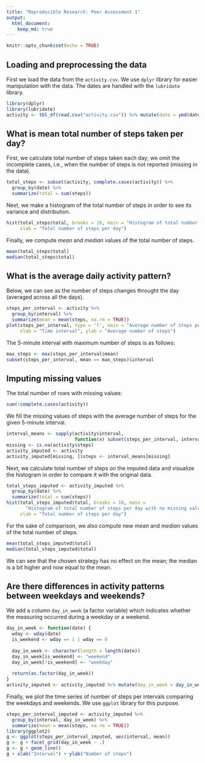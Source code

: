 ```yaml
---
title: "Reproducible Research: Peer Assessment 1"
output: 
  html_document:
    keep_md: true
---
```


```r
knitr::opts_chunk$set(echo = TRUE)
```

## Loading and preprocessing the data

First we load the data from the `activity.csv`. We use `dplyr` library for easier
manipulation with the data. The dates are handled with the `lubridate` library.

```r
library(dplyr)
library(lubridate)
activity <- tbl_df(read.csv("activity.csv")) %>% mutate(date = ymd(date))
```


## What is mean total number of steps taken per day?

First, we calculate total number of steps taken each day; we omit the incomplete cases, 
i.e., when the number of steps is not reported (missing in the data).

```r
total_steps <- subset(activity, complete.cases(activity)) %>% 
  group_by(date) %>% 
  summarize(total = sum(steps))
```

Next, we make a histogram of the total number of steps in order to see its variance 
and distribution.

```r
hist(total_steps$total, breaks = 10, main = "Histogram of total number of steps taken each day",
     xlab = "Total number of steps per day")
```

Finally, we compute *mean* and *median* values of the total number of steps.

```r
mean(total_steps$total)
median(total_steps$total)
```

## What is the average daily activity pattern?

Below, we can see as the number of steps changes throught the day (averaged across all the days).

```r
steps_per_interval <- activity %>% 
  group_by(interval) %>% 
  summarize(mean = mean(steps, na.rm = TRUE))
plot(steps_per_interval, type = 'l', main = "Average number of steps per interval",
     xlab = "Time interval", ylab = "Average number of steps")
```

The 5-minute interval with maximum number of steps is as follows:

```r
max_steps <- max(steps_per_interval$mean)
subset(steps_per_interval, mean == max_steps)$interval
```

## Imputing missing values

The total number of rows with missing values:

```r
sum(!complete.cases(activity))
```

We fill the missing values of steps with the average number of steps
for the given 5-minute interval.

```r
interval_means <- sapply(activity$interval, 
                         function(x) subset(steps_per_interval, interval == x)$mean)
missing <- is.na(activity$steps)
activity_imputed <- activity
activity_imputed[missing, ]$steps <- interval_means[missing]
```

Next, we calculate total number of steps on the imputed data and visualize the histogram
in order to compare it with the original data.

```r
total_steps_imputed <- activity_imputed %>% 
  group_by(date) %>% 
  summarize(total = sum(steps))
hist(total_steps_imputed$total, breaks = 10, main = 
       "Histogram of total number of steps per day with no missing values",
     xlab = "Total number of steps per day")
```

For the sake of comparison, we also compute new *mean* and *median* values 
of the total number of steps.

```r
mean(total_steps_imputed$total)
median(total_steps_imputed$total)
```

We can see that the chosen strategy has no effect on the mean; 
the median is a bit higher and now equal to the mean.

## Are there differences in activity patterns between weekdays and weekends?

We add a column `day_in_week` (a factor variable) which indicates whether the measuring occurred
during a weekday or a weekend.

```r
day_in_week <- function(date) {
  wday <- wday(date)
  is_weekend <- wday == 1 | wday == 6
  
  day_in_week <- character(length = length(date))
  day_in_week[is_weekend] <- "weekend"
  day_in_week[!is_weekend] <- "weekday"
  
  return(as.factor(day_in_week))
}
activity_imputed <- activity_imputed %>% mutate(day_in_week = day_in_week(date))
```

Finally, we plot the time series of number of steps per intervals 
comparing the weekdays and weekends. We use `ggplot` library for this purpose.

```r
steps_per_interval_imputed <- activity_imputed %>% 
  group_by(interval, day_in_week) %>% 
  summarize(mean = mean(steps, na.rm = TRUE))
library(ggplot2)
g <- ggplot(steps_per_interval_imputed, aes(interval, mean))
g <- g + facet_grid(day_in_week ~ .)
g <- g + geom_line()
g + xlab("Interval") + ylab("Number of steps")
```
